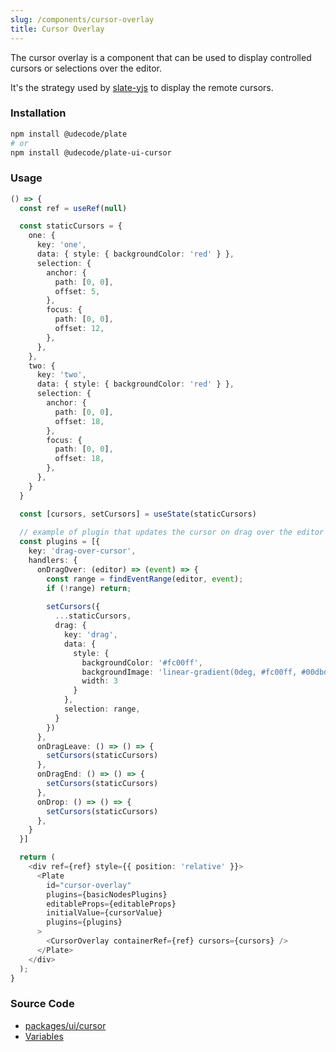 ```yaml
---
slug: /components/cursor-overlay
title: Cursor Overlay
---
```


The cursor overlay is a component that can be used to display controlled cursors or selections over the editor.

It's the strategy used by [slate-yjs](https://github.com/BitPhinix/slate-yjs) to display the remote cursors.

### Installation

```bash npm2yarn
npm install @udecode/plate
# or
npm install @udecode/plate-ui-cursor
```

### Usage


<CursorOverlaySandpack />

```ts live
() => {
  const ref = useRef(null)

  const staticCursors = {
    one: {
      key: 'one',
      data: { style: { backgroundColor: 'red' } },
      selection: {
        anchor: {
          path: [0, 0],
          offset: 5,
        },
        focus: {
          path: [0, 0],
          offset: 12,
        },
      },
    },
    two: {
      key: 'two',
      data: { style: { backgroundColor: 'red' } },
      selection: {
        anchor: {
          path: [0, 0],
          offset: 18,
        },
        focus: {
          path: [0, 0],
          offset: 18,
        },
      },
    }
  }

  const [cursors, setCursors] = useState(staticCursors)
  
  // example of plugin that updates the cursor on drag over the editor
  const plugins = [{
    key: 'drag-over-cursor',
    handlers: {
      onDragOver: (editor) => (event) => {
        const range = findEventRange(editor, event);
        if (!range) return;
        
        setCursors({
          ...staticCursors,
          drag: {
            key: 'drag',
            data: { 
              style: { 
                backgroundColor: '#fc00ff',
                backgroundImage: 'linear-gradient(0deg, #fc00ff, #00dbde)',
                width: 3
              }
            },
            selection: range,
          }
        })
      },
      onDragLeave: () => () => {
        setCursors(staticCursors)
      },
      onDragEnd: () => () => {
        setCursors(staticCursors)
      },
      onDrop: () => () => {
        setCursors(staticCursors)
      },
    }
  }]

  return (
    <div ref={ref} style={{ position: 'relative' }}>
      <Plate
        id="cursor-overlay"
        plugins={basicNodesPlugins}
        editableProps={editableProps}
        initialValue={cursorValue}
        plugins={plugins}
      >
        <CursorOverlay containerRef={ref} cursors={cursors} />
      </Plate>
    </div>
  );
}
```

### Source Code

- [packages/ui/cursor](https://github.com/udecode/plate/tree/main/packages/ui/cursor/src)
- [Variables](https://github.com/udecode/plate/blob/main/examples/docusaurus/src/live/live.tsx)